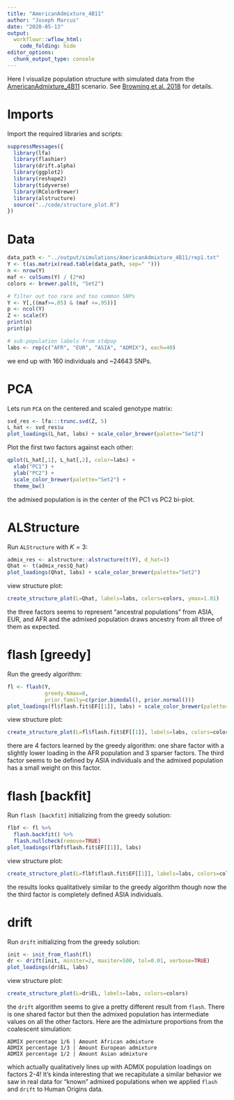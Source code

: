 ```yaml
---
title: "AmericanAdmixture_4B11"
author: "Joseph Marcus"
date: "2020-05-13"
output:
  workflowr::wflow_html:
    code_folding: hide
editor_options:
  chunk_output_type: console
---
```


Here I visualize population structure with simulated data from the [AmericanAdmixture_4B11](https://stdpopsim.readthedocs.io/en/latest/catalog.html#sec_catalog_homsap_models_americanadmixture_4b11) scenario. See [Browning et al. 2018](https://journals.plos.org/plosgenetics/article?id=10.1371/journal.pgen.1007385) for details.

# Imports

Import the required libraries and scripts:

```r
suppressMessages({
  library(lfa)
  library(flashier)
  library(drift.alpha)
  library(ggplot2)
  library(reshape2)
  library(tidyverse)
  library(RColorBrewer)
  library(alstructure)
  source("../code/structure_plot.R")
})
```

# Data

```r
data_path <- "../output/simulations/AmericanAdmixture_4B11/rep1.txt"
Y <- t(as.matrix(read.table(data_path, sep=" ")))
n <- nrow(Y)
maf <- colSums(Y) / (2*n)
colors <- brewer.pal(8, "Set2")

# filter out too rare and too common SNPs
Y <- Y[,((maf>=.05) & (maf <=.95))]
p <- ncol(Y)
Z <- scale(Y)
print(n)
print(p)

# sub-population labels from stdpop
labs <- rep(c("AFR", "EUR", "ASIA", "ADMIX"), each=40)
```

we end up with 160 individuals and ~24643 SNPs.

# PCA

Lets run `PCA` on the centered and scaled genotype matrix:

```r
svd_res <- lfa:::trunc.svd(Z, 5)
L_hat <- svd_res$u
plot_loadings(L_hat, labs) + scale_color_brewer(palette="Set2")
```

Plot the first two factors against each other:

```r
qplot(L_hat[,1], L_hat[,2], color=labs) + 
  xlab("PC1") + 
  ylab("PC2") + 
  scale_color_brewer(palette="Set2") + 
  theme_bw()
```

the admixed population is in the center of the PC1 vs PC2 bi-plot.

# ALStructure

Run `ALStructure` with $K=3$:

```r
admix_res <- alstructure::alstructure(t(Y), d_hat=3)
Qhat <- t(admix_res$Q_hat)
plot_loadings(Qhat, labs) + scale_color_brewer(palette="Set2")
```

view structure plot:

```r
create_structure_plot(L=Qhat, labels=labs, colors=colors, ymax=1.01)
```

the three factors seems to represent "ancestral populations" from ASIA, EUR, and AFR and the admixed population draws ancestry from all three of them as expected.

# flash [greedy]

Run the greedy algorithm:

```r
fl <- flash(Y, 
            greedy.Kmax=8, 
            prior.family=c(prior.bimodal(), prior.normal()))
plot_loadings(fl$flash.fit$EF[[1]], labs) + scale_color_brewer(palette="Set2")
```

view structure plot:

```r
create_structure_plot(L=fl$flash.fit$EF[[1]], labels=labs, colors=colors)
```

there are 4 factors learned by the greedy algorithm: one share factor with a slightly lower loading in the AFR population and 3 sparser factors. The third factor seems to be defined by ASIA individuals and the admixed population has a small weight on this factor.

# flash [backfit]

Run `flash [backfit]` initializing from the greedy solution:

```r
flbf <- fl %>% 
  flash.backfit() %>% 
  flash.nullcheck(remove=TRUE)
plot_loadings(flbf$flash.fit$EF[[1]], labs)
```

view structure plot:

```r
create_structure_plot(L=flbf$flash.fit$EF[[1]], labels=labs, colors=colors)
```

the results looks qualitatively similar to the greedy algorithm though now the the third factor is completely defined ASIA individuals.

# drift

Run `drift` initializing from the greedy solution:

```r
init <- init_from_flash(fl)
dr <- drift(init, miniter=2, maxiter=500, tol=0.01, verbose=TRUE)
plot_loadings(dr$EL, labs)
```

view structure plot:

```r
create_structure_plot(L=dr$EL, labels=labs, colors=colors)
```

the `drift` algorithm seems to give a pretty different result from `flash`. There is one shared factor but then the admixed population has intermediate values on all the other factors. Here are the admixture proportions from the coalescent simulation:

```
ADMIX percentage 1/6 | Amount African admixture
ADMIX percentage 1/3 | Amount European admixture
ADMIX percentage 1/2 | Amount Asian admixture
```

which actually qualitatively lines up with ADMIX population loadings on factors 2-4! It's kinda interesting that we recapitulate a similar behavior we saw in real data for "known" admixed populations when we applied `flash` and `drift` to Human Origins data.